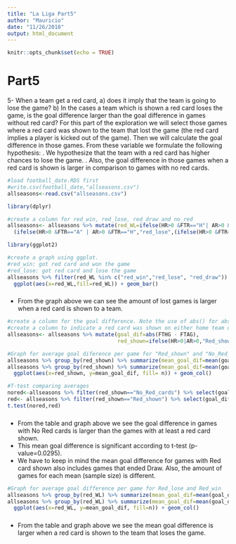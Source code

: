 ---
title: "La Liga Part5"
author: "Mauricio"
date: "11/26/2018"
output: html_document
---

```{r setup, include=FALSE}
knitr::opts_chunk$set(echo = TRUE)
```
# Part5
5- When a team get a red card, a) does it imply that the team is going to lose the game? b) In the cases a team which is shown a red card loses the game, is the goal difference larger than the goal difference in  games  without red card? 
For this part of the exploration we will select those games where a red card was shown to the team that lost the game (the red card implies a player is kicked out of the game). Then we will calculate the goal difference in those games.
From these variable we formulate the following hypothesis:
.	We hypothesize that the team with a red card has higher chances to lose the game.
.	Also, the goal difference in those games when a red card is shown is larger in comparison to games with no red cards.

```{r}
#load football_date.RDS first
#write.csv(football_date,"allseasons.csv")
allseasons<-read.csv("allseasons.csv")

library(dplyr)

#create a column for red_win, red_lose, red_draw and no_red
allseasons<- allseasons %>% mutate(red_WL=ifelse(HR>0 &FTR=="H"| AR>0 &FTR=="A","red_win",
  (ifelse(HR>0 &FTR=="A" | AR>0 &FTR=="H","red_lose",(ifelse(HR>0 &FTR=="D"| AR>0 & FTR=="D","red_draw","no_red"))))))

library(ggplot2) 

#create a graph using ggplot. 
#red_win: got red card and won the game
#red_lose: got red card and lose the game 
allseasons %>% filter(red_WL %in% c("red_win","red_lose", "red_draw")) %>% 
  ggplot(aes(x=red_WL,fill=red_WL)) + geom_bar()

```
### 
- From the graph above we can see the amount of lost games is larger when a red card is shown to a team. 


```{r}
#create a column for the goal difference. Note the use of abs() for absolute value.
#create a column to indicate a red card was shown on either home team or away team
allseasons<- allseasons %>% mutate(goal_dif=abs(FTHG - FTAG),
                                   red_shown=ifelse(HR>0|AR>0,"Red_shown","No_Red_cards"))

#Graph for average goal diference per game for "Red_shown" and "No_Red_cards"
allseasons %>% group_by(red_shown) %>% summarize(mean_goal_dif=mean(goal_dif), n=n()) 
allseasons %>% group_by(red_shown) %>% summarize(mean_goal_dif=mean(goal_dif), n=n()) %>%
  ggplot(aes(x=red_shown, y=mean_goal_dif, fill= n)) + geom_col()

#T-test comparing averages
nored<-allseasons %>% filter(red_shown=="No_Red_cards") %>% select(goal_dif)
red<- allseasons %>% filter(red_shown=="Red_shown") %>% select(goal_dif)
t.test(nored,red)
```

###  
- From the table and graph above we see the goal difference in games with No Red cards is larger than the games with at least a red card shown. 
- This mean goal difference is significant according to t-test (p-value=0.0295). 
- We have to keep in mind the mean goal difference for games with Red card shown also includes games that ended Draw. Also, the amount of games for each mean (sample size) is different. 

```{r}
#Graph for average goal difference per game for Red_lose and Red_win
allseasons %>% group_by(red_WL) %>% summarize(mean_goal_dif=mean(goal_dif),n=n()) 
allseasons %>% group_by(red_WL) %>% summarize(mean_goal_dif=mean(goal_dif),n=n()) %>%
  ggplot(aes(x=red_WL, y=mean_goal_dif, fill=n)) + geom_col()
``` 

### 
- From the table and graph above we see the mean goal difference is larger when a red card is shown to the team that loses the game.

